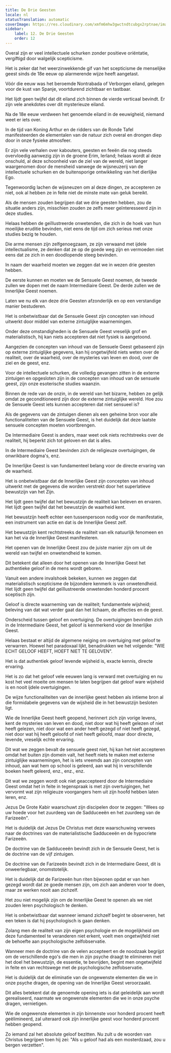 ```yaml
---
title: De Drie Geesten
locale: nl
statusTranslation: automatic
coverImage: https://res.cloudinary.com/xmfm6mhw3gwctndtcubgx2rptnae/image/upload/v1741354419/small_cover_la_gran_rebelion_28716e29d2.webp
sidebar:
    label: 12. De Drie Geesten
    order: 12
---
```

Overal zijn er veel intellectuele schurken zonder positieve oriëntatie, vergiftigd door walgelijk scepticisme.

Het is zeker dat het weerzinwekkende gif van het scepticisme de menselijke geest sinds de 18e eeuw op alarmerende wijze heeft aangetast.

Vóór die eeuw was het beroemde Nontrabada of Verborgen eiland, gelegen voor de kust van Spanje, voortdurend zichtbaar en tastbaar.

Het lijdt geen twijfel dat dit eiland zich binnen de vierde verticaal bevindt. Er zijn vele anekdotes over dit mysterieuze eiland.

Na de 18e eeuw verdween het genoemde eiland in de eeuwigheid, niemand weet er iets over.

In de tijd van Koning Arthur en de ridders van de Ronde Tafel manifesteerden de elementalen van de natuur zich overal en drongen diep door in onze fysieke atmosfeer.

Er zijn vele verhalen over kabouters, geesten en feeën die nog steeds overvloedig aanwezig zijn in de groene Erim, Ierland; helaas wordt al deze onschuld, al deze schoonheid van de ziel van de wereld, niet langer waargenomen door de mensheid vanwege de wijsneuzerij van de intellectuele schurken en de buitensporige ontwikkeling van het dierlijke Ego.

Tegenwoordig lachen de wijsneuzen om al deze dingen, ze accepteren ze niet, ook al hebben ze in feite niet de minste mate van geluk bereikt.

Als de mensen zouden begrijpen dat we drie geesten hebben, zou de situatie anders zijn, misschien zouden ze zelfs meer geïnteresseerd zijn in deze studies.

Helaas hebben de geïllustreerde onwetenden, die zich in de hoek van hun moeilijke eruditie bevinden, niet eens de tijd om zich serieus met onze studies bezig te houden.

Die arme mensen zijn zelfgenoegzaam, ze zijn verwaand met ijdele intellectualisme, ze denken dat ze op de goede weg zijn en vermoeden niet eens dat ze zich in een doodlopende steeg bevinden.

In naam der waarheid moeten we zeggen dat we in wezen drie geesten hebben.

De eerste kunnen en moeten we de Sensuele Geest noemen, de tweede zullen we dopen met de naam Intermediaire Geest. De derde zullen we de Innerlijke Geest noemen.

Laten we nu elk van deze drie Geesten afzonderlijk en op een verstandige manier bestuderen.

Het is onbetwistbaar dat de Sensuele Geest zijn concepten van inhoud uitwerkt door middel van externe zintuiglijke waarnemingen.

Onder deze omstandigheden is de Sensuele Geest vreselijk grof en materialistisch, hij kan niets accepteren dat niet fysiek is aangetoond.

Aangezien de concepten van inhoud van de Sensuele Geest gebaseerd zijn op externe zintuiglijke gegevens, kan hij ongetwijfeld niets weten over de realiteit, over de waarheid, over de mysteries van leven en dood, over de ziel en de geest, enz.

Voor de intellectuele schurken, die volledig gevangen zitten in de externe zintuigen en opgesloten zijn in de concepten van inhoud van de sensuele geest, zijn onze esoterische studies waanzin.

Binnen de rede van de onzin, in de wereld van het bizarre, hebben ze gelijk omdat ze geconditioneerd zijn door de externe zintuiglijke wereld. Hoe zou de Sensuele Geest iets kunnen accepteren dat niet sensueel is?

Als de gegevens van de zintuigen dienen als een geheime bron voor alle functionaliteiten van de Sensuele Geest, is het duidelijk dat deze laatste sensuele concepten moeten voortbrengen.

De Intermediaire Geest is anders, maar weet ook niets rechtstreeks over de realiteit, hij beperkt zich tot geloven en dat is alles.

In de Intermediaire Geest bevinden zich de religieuze overtuigingen, de onwrikbare dogma's, enz.

De Innerlijke Geest is van fundamenteel belang voor de directe ervaring van de waarheid.

Het is onbetwistbaar dat de Innerlijke Geest zijn concepten van inhoud uitwerkt met de gegevens die worden verstrekt door het superlatieve bewustzijn van het Zijn.

Het lijdt geen twijfel dat het bewustzijn de realiteit kan beleven en ervaren. Het lijdt geen twijfel dat het bewustzijn de waarheid kent.

Het bewustzijn heeft echter een tussenpersoon nodig voor de manifestatie, een instrument van actie en dat is de Innerlijke Geest zelf.

Het bewustzijn kent rechtstreeks de realiteit van elk natuurlijk fenomeen en kan het via de Innerlijke Geest manifesteren.

Het openen van de Innerlijke Geest zou de juiste manier zijn om uit de wereld van twijfel en onwetendheid te komen.

Dit betekent dat alleen door het openen van de Innerlijke Geest het authentieke geloof in de mens wordt geboren.

Vanuit een andere invalshoek bekeken, kunnen we zeggen dat materialistisch scepticisme de bijzondere kenmerk is van onwetendheid. Het lijdt geen twijfel dat geïllustreerde onwetenden honderd procent sceptisch zijn.

Geloof is directe waarneming van de realiteit; fundamentele wijsheid; beleving van dat wat verder gaat dan het lichaam, de affecties en de geest.

Onderscheid tussen geloof en overtuiging. De overtuigingen bevinden zich in de Intermediaire Geest, het geloof is kenmerkend voor de Innerlijke Geest.

Helaas bestaat er altijd de algemene neiging om overtuiging met geloof te verwarren. Hoewel het paradoxaal lijkt, benadrukken we het volgende: "WIE ECHT GELOOF HEEFT, HOEFT NIET TE GELOVEN".

Het is dat authentiek geloof levende wijsheid is, exacte kennis, directe ervaring.

Het is zo dat het geloof vele eeuwen lang is verward met overtuiging en nu kost het veel moeite om mensen te laten begrijpen dat geloof ware wijsheid is en nooit ijdele overtuigingen.

De wijze functionaliteiten van de innerlijke geest hebben als intieme bron al die formidabele gegevens van de wijsheid die in het bewustzijn besloten ligt.

Wie de Innerlijke Geest heeft geopend, herinnert zich zijn vorige levens, kent de mysteries van leven en dood, niet door wat hij heeft gelezen of niet heeft gelezen, niet door wat een ander heeft gezegd of niet heeft gezegd, niet door wat hij heeft geloofd of niet heeft geloofd, maar door directe, levende, vreselijk echte ervaring.

Dit wat we zeggen bevalt de sensuele geest niet, hij kan het niet accepteren omdat het buiten zijn domein valt, het heeft niets te maken met externe zintuiglijke waarnemingen, het is iets vreemds aan zijn concepten van inhoud, aan wat hem op school is geleerd, aan wat hij in verschillende boeken heeft geleerd, enz., enz., enz.

Dit wat we zeggen wordt ook niet geaccepteerd door de Intermediaire Geest omdat het in feite in tegenspraak is met zijn overtuigingen, het vervormt wat zijn religieuze voorgangers hem uit zijn hoofd hebben laten leren, enz.

Jezus De Grote Kabir waarschuwt zijn discipelen door te zeggen: "Wees op uw hoede voor het zuurdeeg van de Sadduceeën en het zuurdeeg van de Farizeeën".

Het is duidelijk dat Jezus De Christus met deze waarschuwing verwees naar de doctrines van de materialistische Sadduceeën en de hypocriete Farizeeën.

De doctrine van de Sadduceeën bevindt zich in de Sensuele Geest, het is de doctrine van de vijf zintuigen.

De doctrine van de Farizeeën bevindt zich in de Intermediaire Geest, dit is onweerlegbaar, onomstotelijk.

Het is duidelijk dat de Farizeeën hun riten bijwonen opdat er van hen gezegd wordt dat ze goede mensen zijn, om zich aan anderen voor te doen, maar ze werken nooit aan zichzelf.

Het zou niet mogelijk zijn om de Innerlijke Geest te openen als we niet zouden leren psychologisch te denken.

Het is onbetwistbaar dat wanneer iemand zichzelf begint te observeren, het een teken is dat hij psychologisch is gaan denken.

Zolang men de realiteit van zijn eigen psychologie en de mogelijkheid om deze fundamenteel te veranderen niet erkent, voelt men ongetwijfeld niet de behoefte aan psychologische zelfobservatie.

Wanneer men de doctrine van de velen accepteert en de noodzaak begrijpt om de verschillende ego's die men in zijn psyche draagt te elimineren met het doel het bewustzijn, de essentie, te bevrijden, begint men ongetwijfeld in feite en van rechtswege met de psychologische zelfobservatie.

Het is duidelijk dat de eliminatie van de ongewenste elementen die we in onze psyche dragen, de opening van de Innerlijke Geest veroorzaakt.

Dit alles betekent dat de genoemde opening iets is dat geleidelijk aan wordt gerealiseerd, naarmate we ongewenste elementen die we in onze psyche dragen, vernietigen.

Wie de ongewenste elementen in zijn binnenste voor honderd procent heeft geëlimineerd, zal uiteraard ook zijn innerlijke geest voor honderd procent hebben geopend.

Zo iemand zal het absolute geloof bezitten. Nu zult u de woorden van Christus begrijpen toen hij zei: "Als u geloof had als een mosterdzaad, zou u bergen verzetten".


